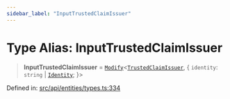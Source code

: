 ```yaml
---
sidebar_label: "InputTrustedClaimIssuer"
---
```


# Type Alias: InputTrustedClaimIssuer

> **InputTrustedClaimIssuer** = [`Modify`](../../../../types/utils/type-aliases/Modify.mdx)\<[`TrustedClaimIssuer`](../interfaces/TrustedClaimIssuer.mdx), \{ `identity`: `string` \| [`Identity`](Identity.mdx); \}\>

Defined in: [src/api/entities/types.ts:334](https://github.com/PolymeshAssociation/polymesh-sdk/blob/bee6a2fe7a8ce5db42a6982e793782182cde2153/src/api/entities/types.ts#L334)
